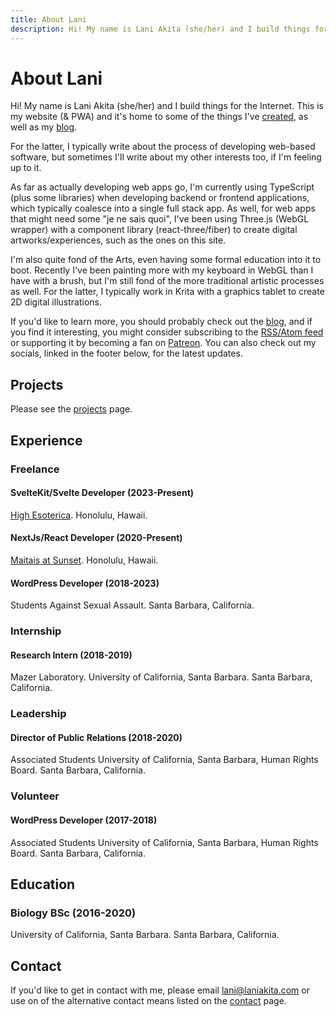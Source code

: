 ```yaml
---
title: About Lani
description: Hi! My name is Lani Akita (she/her) and I build things for the Internet. This is my website and it's home to some of the things I've created, as well as my blog.
---
```


# About Lani

Hi! My name is Lani Akita (she/her) and I build things for the Internet. This is my website (& PWA) and it's home to some of the things I've [created](/projects), as well as my [blog](/blog).

For the latter, I typically write about the process of developing web-based software, but sometimes I'll write about my other interests too, if I'm feeling up to it.

As far as actually developing web apps go, I'm currently using TypeScript (plus some libraries) when developing backend or frontend applications, which typically coalesce into a single full stack app. As well, for web apps that might need some "je ne sais quoi", I've been using Three.js (WebGL wrapper) with a component library (react-three/fiber) to create digital artworks/experiences, such as the ones on this site.

I'm also quite fond of the Arts, even having some formal education into it to boot. Recently I've been painting more with my keyboard in WebGL than I have with a brush, but I'm still fond of the more traditional artistic processes as well. For the latter, I typically work in Krita with a graphics tablet to create 2D digital illustrations.

If you'd like to learn more, you should probably check out the [blog](/blog), and if you find it interesting, you might consider subscribing to the [RSS/Atom feed](/feed.xml) or supporting it by becoming a fan on [Patreon](https://patreon.com/Lani_Akita). You can also check out my socials, linked in the footer below, for the latest updates.

## Projects

Please see the [projects](/projects) page.

## Experience

### Freelance

#### SvelteKit/Svelte Developer (2023-Present)

[High Esoterica](https://highesoterica.com). Honolulu, Hawaii.

#### NextJs/React Developer (2020-Present)

[Maitais at Sunset](https://maitaisatsunset.com). Honolulu, Hawaii.

#### WordPress Developer (2018-2023)

Students Against Sexual Assault. Santa Barbara, California.

### Internship

#### Research Intern (2018-2019)

Mazer Laboratory. University of California, Santa Barbara. Santa Barbara, California.

### Leadership

#### Director of Public Relations (2018-2020)

Associated Students University of California, Santa Barbara, Human Rights Board. Santa Barbara, California.

### Volunteer

#### WordPress Developer (2017-2018)

Associated Students University of California, Santa Barbara, Human Rights Board. Santa Barbara, California.

## Education

### Biology BSc (2016-2020)

University of California, Santa Barbara. Santa Barbara, California.

## Contact

If you'd like to get in contact with me, please email [lani@laniakita.com](mailto:lani@laniakita.com) or use on of the alternative contact means listed on the [contact](/contact) page.
